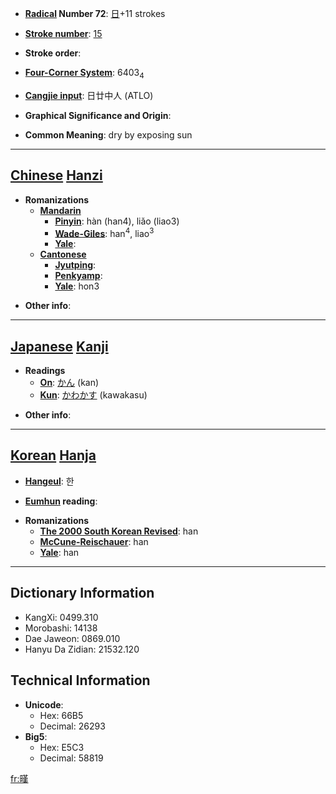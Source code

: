 * '''[[Wiktionary:Chinese radical index| Radical]] Number 72''': [[Wiktionary:Chinese radical index 日|日]]+11 strokes

* '''[[Wiktionary:Chinese total strokes index|Stroke number]]''': [[Wiktionary:Chinese total strokes index 15|15]]

* '''Stroke order''': 

* '''[[Wiktionary:Chinese four corner index|Four-Corner System]]''': 6403<sub>4</sub>

* '''[[Wiktionary:Chinese Cangjie index|Cangjie input]]''': 日廿中人 (ATLO)

* '''Graphical Significance and Origin''': 

* '''Common Meaning''': dry by exposing sun

----

== [[Chinese]] [[Hanzi]] ==

* '''Romanizations'''
** '''[[Mandarin]]'''
*** '''[[Pinyin]]''': hàn (han4), liǎo (liao3)
*** '''[[Wade-Giles]]''': han<sup>4</sup>, liao<sup>3</sup>
*** '''[[Yale]]''': 
** '''[[Cantonese]]'''
*** '''[[Jyutping]]''':
*** '''[[Penkyamp]]''': 
*** '''[[Yale]]''': hon3

* '''Other info''': 

----

== [[Japanese]] [[Kanji]] ==

* '''Readings'''
** '''[[On]]''': [[かん]] (kan)
** '''[[Kun]]''': [[かわかす]] (kawakasu)

* '''Other info''':  

----

== [[Korean]] [[Hanja]] ==

* '''[[Hangeul]]''': 한

* '''[[Eumhun]] reading''': 

* '''Romanizations'''
** '''[[The 2000 South Korean Revised Romanization|The 2000 South Korean Revised]]''': han
** '''[[McCune-Reischauer]]''': han
** '''[[Yale]]''': han

----

== Dictionary Information ==

* KangXi: 0499.310
* Morobashi: 14138
* Dae Jaweon: 0869.010
* Hanyu Da Zidian: 21532.120

== Technical Information ==

* '''Unicode''':
** Hex: 66B5
** Decimal: 26293
* '''Big5''':
** Hex: E5C3
** Decimal: 58819

[[fr:暵]]